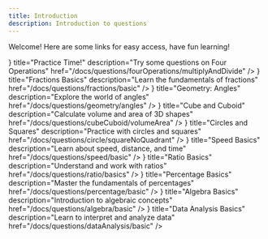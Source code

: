 ```yaml
---
title: Introduction
description: Introduction to questions
---
```




Welcome! Here are some links for easy access, have fun learning!

<Cards>
  <Card
    icon={<FileQuestion />}
    title="Practice Time!"
    description="Try some questions on Four Operations"
    href="/docs/questions/fourOperations/multiplyAndDivide"
  />
  <Card
    icon={<FileQuestion />}
    title="Fractions Basics"
    description="Learn the fundamentals of fractions"
    href="/docs/questions/fractions/basic"
  />
  <Card
    icon={<FileQuestion />}
    title="Geometry: Angles"
    description="Explore the world of angles"
    href="/docs/questions/geometry/angles"
  />
  <Card
    icon={<FileQuestion />}
    title="Cube and Cuboid"
    description="Calculate volume and area of 3D shapes"
    href="/docs/questions/cubeCuboid/volumeArea"
  />
  <Card
    icon={<FileQuestion />}
    title="Circles and Squares"
    description="Practice with circles and squares"
    href="/docs/questions/circle/squareNoQuadrant"
  />
  <Card
    icon={<FileQuestion />}
    title="Speed Basics"
    description="Learn about speed, distance, and time"
    href="/docs/questions/speed/basic"
  />
  <Card
    icon={<FileQuestion />}
    title="Ratio Basics"
    description="Understand and work with ratios"
    href="/docs/questions/ratio/basics"
  />
  <Card
    icon={<FileQuestion />}
    title="Percentage Basics"
    description="Master the fundamentals of percentages"
    href="/docs/questions/percentage/basic"
  />
  <Card
    icon={<FileQuestion />}
    title="Algebra Basics"
    description="Introduction to algebraic concepts"
    href="/docs/questions/algebra/basic"
  />
  <Card
    icon={<FileQuestion />}
    title="Data Analysis Basics"
    description="Learn to interpret and analyze data"
    href="/docs/questions/dataAnalysis/basic"
  />
</Cards>
